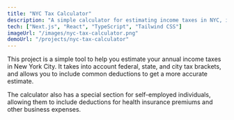 ```yaml
---
title: "NYC Tax Calculator"
description: "A simple calculator for estimating income taxes in NYC, including common deductions and special considerations for self-employed individuals."
tech: ["Next.js", "React", "TypeScript", "Tailwind CSS"]
imageUrl: "/images/nyc-tax-calculator.png"
demoUrl: "/projects/nyc-tax-calculator"
---
```


This project is a simple tool to help you estimate your annual income taxes in New York City. It takes into account federal, state, and city tax brackets, and allows you to include common deductions to get a more accurate estimate.

The calculator also has a special section for self-employed individuals, allowing them to include deductions for health insurance premiums and other business expenses.
